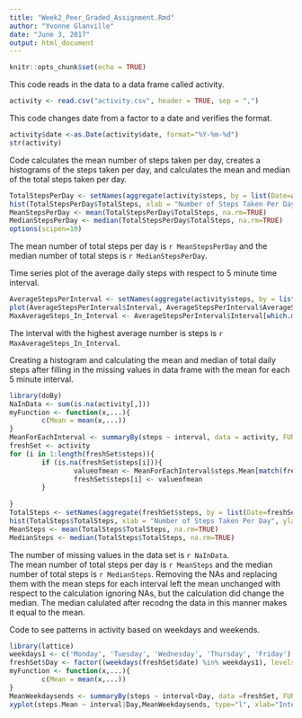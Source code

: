 ```yaml
---
title: "Week2_Peer_Graded_Assignment.Rmd"
author: "Yvonne Glanville"
date: "June 3, 2017"
output: html_document
---
```


```r
knitr::opts_chunk$set(echo = TRUE)
```


This code reads in the data to a data frame called activity.
```r
activity <- read.csv("activity.csv", header = TRUE, sep = ",")
```

This code changes date from a factor to a date and verifies the format.
```r
activity$date <-as.Date(activity$date, format="%Y-%m-%d")
str(activity)
```

Code calculates the mean number of steps taken per day, creates a histograms of the steps taken per day, and calculates the mean and median of the total steps taken per day.
```r
TotalStepsPerDay <- setNames(aggregate(activity$steps, by = list(Date=activity$date), FUN=sum), c("Date", "TotalSteps"))
hist(TotalStepsPerDay$TotalSteps, xlab = "Number of Steps Taken Per Day", ylab = "Count", main = "Total Steps Taken Each Day", col=2)
MeanStepsPerDay <- mean(TotalStepsPerDay$TotalSteps, na.rm=TRUE)
MedianStepsPerDay <- median(TotalStepsPerDay$TotalSteps, na.rm=TRUE)
options(scipen=10)
```
The mean number of total steps per day is `r MeanStepsPerDay` and the median number of total steps is `r MedianStepsPerDay`.




Time series plot of the average daily steps with respect to 5 minute time interval.
```r
AverageStepsPerInterval <- setNames(aggregate(activity$steps, by = list(Interval = activity$interval), FUN=mean, na.rm=TRUE), c("Interval", "AverageSteps"))
plot(AverageStepsPerInterval$Interval, AverageStepsPerInterval$AverageSteps, type="l", xlab="Interval", ylab="Average Number of Steps Taken", main="Average Daily Activity Pattern")
MaxAverageSteps_In_Interval <- AverageStepsPerInterval$Interval[which.max(AverageStepsPerInterval$AverageSteps)]
```
The interval with the highest average number is steps is `r MaxAverageSteps_In_Interval`.


Creating a histogram and calculating the mean and median of total daily steps after filling in the missing values in data frame with the mean for each 5 minute interval.
```r
library(doBy)
NaInData <- sum(is.na(activity[,]))
myFunction <- function(x,...){
        c(Mean = mean(x,...))
}
MeanForEachInterval <- summaryBy(steps ~ interval, data = activity, FUN = myFunction, na.rm=TRUE)
freshSet <- activity
for (i in 1:length(freshSet$steps)){
        if (is.na(freshSet$steps[i])){
                valueofmean <- MeanForEachInterval$steps.Mean[match(freshSet$interval[i], MeanForEachInterval$interval)] 
                freshSet$steps[i] <- valueofmean
        }
        
}
TotalSteps <- setNames(aggregate(freshSet$steps, by = list(Date=freshSet$date), FUN=sum), c("Date", "TotalSteps"))
hist(TotalSteps$TotalSteps, xlab = "Number of Steps Taken Per Day", ylab = "Count", main = "Total Steps Taken Each Day (NAs removed)", col=2)
MeanSteps <- mean(TotalSteps$TotalSteps, na.rm=TRUE)
MedianSteps <- median(TotalSteps$TotalSteps, na.rm=TRUE)

```

The number of missing values in the data set is `r NaInData`.  
The mean number of total steps per day is `r MeanSteps` and the median number of total steps is `r MedianSteps`. Removing the NAs and replacing them with the mean steps for each interval left the mean unchanged with respect to the calculation ignoring NAs, but the calculation did change the median.  The median calulated after recodng the data in this manner makes it equal to the mean. 


Code to see patterns in activity based on weekdays and weekends.
```r
library(lattice)
weekdays1 <- c('Monday', 'Tuesday', 'Wednesday', 'Thursday', 'Friday')
freshSet$Day <- factor((weekdays(freshSet$date) %in% weekdays1), levels=c(FALSE, TRUE), labels=c('weekend','weekday'))
myFunction <- function(x,...){
        c(Mean = mean(x,...))
}
MeanWeekdaysends <- summaryBy(steps ~ interval+Day, data =freshSet, FUN = myFunction)
xyplot(steps.Mean ~ interval|Day,MeanWeekdaysends, type="l", xlab="Interval", ylab="Number of Steps", layout=c(1,2))

```
